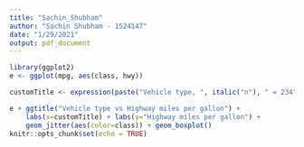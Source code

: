 ---
title: "Sachin_Shubham"
author: "Sachin Shubham - 1524147"
date: "1/29/2021"
output: pdf_document
---


```{r}
library(ggplot2)
e <- ggplot(mpg, aes(class, hwy))

customTitle <- expression(paste("Vehicle type, ", italic("n"), " = 234"))

e + ggtitle("Vehicle type vs Highway miles per gallon") +
    labs(x=customTitle) + labs(y="Highway miles per gallon") +
    geom_jitter(aes(color=class)) + geom_boxplot()
knitr::opts_chunk$set(echo = TRUE)   
```





